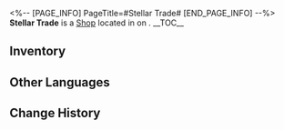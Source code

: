 <%-- [PAGE_INFO]
PageTitle=#Stellar Trade#
[END_PAGE_INFO] --%>
{{Stub}}
{{Location Infobox
|title    = {{Icon/White|Icon Shop Pay.png}} Stellar Trade
|image    = Shop Stellar Trade.png
|type     = Shop
|world    = <!--to be added-->
|region   = 
|area     = <!--to be added-->
|subarea  = 
}}
{{Description|{{tx}}}}
'''Stellar Trade''' is a [[Shop]] located in <!--area--> on <!--world-->.
<!--
It is operated by [[<shopkeeper>]].
-->
__TOC__

==Inventory==
{{Shop|shop=Stellar Trade|currency=Stellar Jade|total=1
|Star Rail Special Pass ;; 160 ;; inf
|Star Rail Pass ;; 160 ;; inf
}}
<!--
==Location==
{{Map Embed|<map name>|<marker id>}}
--><!--
==Achievements==
{{Achievements by Category Table|topic=Stellar Trade}}
-->
==Other Languages==
{{Other Languages
|en   = Stellar Trade
|zhs  = 星琼购买
|zht  = 星瓊購買
|ja   = 星玉購入
|ko   = 성옥 구매
|es   = Canjeo de Jade estelar
|fr   = Jades stellaires
|ru   = Звёздный нефрит
|th   = ร้าน Stellar Jade
|vi   = Mua Ngọc Ánh Sao
|de   = Stellar-Jade-Kauf
|id   = Penukaran Stellar Jade
|pt   = Troca Estelar
}}

==Change History==
{{Change History|1.0}}